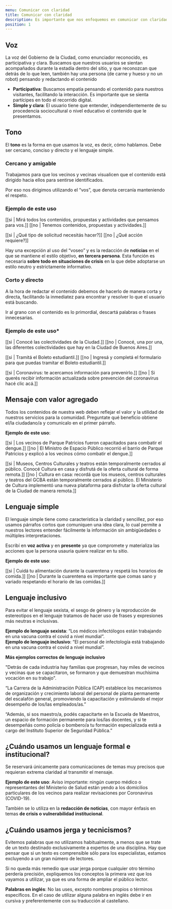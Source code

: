```yaml
---
menu: Comunicar con claridad
title: Comunicar con claridad
description: Es importante que nos enfoquemos en comunicar con claridad para que nuestros visitantes comprendan la información que les estamos brindando de manera simple y directa.
position: 1
---
```


## Voz

La voz del Gobierno de la Ciudad, como enunciador reconocido, es participativa y clara. Buscamos que nuestros usuarios se sientan acompañados durante la estadía dentro del sitio, y que reconozcan que detrás de lo que leen, también hay una persona (de carne y hueso y no un robot) pensando y redactando el contenido

- **Participativa**: Buscamos empatía pensando el contenido para nuestros visitantes, facilitando la interacción. Es importante que se sienta partícipes en todo el recorrido digital.
- **Simple y clara**: El usuario tiene que entender, independientemente de su procedencia sociocultural o nivel educativo el contenido que le presentamos.

## Tono

El **tono** es la forma en que usamos la voz, es decir, cómo hablamos. Debe ser cercano, conciso y directo y el lenguaje simple.

### Cercano y amigable

Trabajamos para que los vecinos y vecinas visualicen que el contenido está dirigido hacia ellos para sentirse identificados.

Por eso nos dirigimos utilizando el “vos”, que denota cercanía manteniendo el respeto.

### Ejemplo de este uso

[[si | Mirá todos los contenidos, propuestas y actividades que pensamos para vos.]]
[[no | Tenemos contenidos, propuestas y actividades.]]

[[si | ¿Qué tipo de solicitud necesitás hacer?]]
[[no | ¿Qué acción requiere?]]

Hay una excepción al uso del “voseo” y es la redacción de **noticias** en el que se mantiene el estilo objetivo, **en tercera persona**. Esta función es necesaria **sobre todo en situaciones de crisis** en la que debe adoptarse un estilo neutro y estrictamente informativo.

### Corto y directo

A la hora de redactar el contenido debemos de hacerlo de manera corta y directa, facilitando la inmediatez para encontrar y resolver lo que el usuario está buscando.

Ir al grano con el contenido es lo primordial, descartá palabras o frases innecesarias.

### Ejemplo de este uso\*

[[si | Conocé las colectividades de la Ciudad.]]
[[no | Conocé, una por una, las diferentes colectividades que hay en la Ciudad de Buenos Aires.]]

[[si | Tramitá el Boleto estudiantil.]]
[[no | Ingresá y completá el formulario para que puedas tramitar el Boleto estudiantil.]]

[[si | Coronavirus: te acercamos información para prevenirlo.]]
[[no | Si querés recibir información actualizada sobre prevención del coronavirus hacé clic acá.]]

## Mensaje con valor agregado

Todos los contenidos de nuestra web deben reflejar el valor y la utilidad de nuestros servicios para la comunidad. Preguntate qué beneficio obtiene el/la ciudadano/a y comunicalo en el primer párrafo.

**Ejemplo de este uso**:

[[si | Los vecinos de Parque Patricios fueron capacitados para combatir el dengue.]]
[[no | El Ministro de Espacio Público recorrió el barrio de Parque Patricios y explicó a los vecinos cómo combatir el dengue.]]

[[si | Museos, Centros Culturales y teatros están temporalmente cerrados al público. Conocé Cultura en casa y disfrutá de la oferta cultural de forma remota.]]
[[no | Cultura en casa: recordá que los museos, centros culturales y teatros del GCBA están temporalmente cerrados al público. El Ministerio de Cultura implementó una nueva plataforma para disfrutar la oferta cultural de la Ciudad de manera remota.]]

## Lenguaje simple

El lenguaje simple tiene como característica la claridad y sencillez, por eso usamos párrafos cortos que comuniquen una idea clara, lo cual permite a nuestros lectores entender fácilmente la información sin ambigüedades o múltiples interpretaciones.

Escribí en **voz activa** y en **presente** ya que compromete y materializa las acciones que  la persona usauria quiere realizar en tu sitio.

**Ejemplo de este uso**:

[[si | Cuidá tu alimentación durante la cuarentena y respetá los horarios de comida.]]
[[no | Durante la cuarentena es importante que comas sano y variado respetando el horario de las comidas.]]

## Lenguaje inclusivo
Para evitar el lenguaje sexista, el sesgo de género y la reproducción de estereotipos en el lenguaje tratamos de hacer uso de frases y expresiones más neutras e inclusivas.

**Ejemplo de lenguaje sexista**: “Los médicos infectólogos están trabajando en una vacuna contra el covid a nivel mundial”.  
**Ejemplo de lenguaje inclusivo**: “El personal de infectología está trabajando en una vacuna contra el covid a nivel mundial”.

**Más ejemplos correctos de lenguaje inclusivo**

"Detrás de cada industria hay familias que progresan, hay miles de vecinos y vecinas que se capacitaron, se formaron y que demuestran muchísima vocación en su trabajo".

“La Carrera de la Administración Pública (CAP) establece los mecanismos de organización y crecimiento laboral del personal de planta permanente del escalafón general, promoviendo la capacitación y estimulando el mejor desempeño de los/las empleados/as.”

“Además, si sos maestro/a, podés capacitarte en la Escuela de Maestros, un espacio de formación permanente para los/las docentes, y si te desempeñás como policía o bombero/a tu formación especializada está a cargo del Instituto Superior de Seguridad Pública.”

## ¿Cuándo usamos un lenguaje formal e institucional?

Se reservará únicamente para comunicaciones de temas muy precisos que requieran extrema claridad al transmitir el mensaje.

**Ejemplo de este uso**: Aviso importante: ningún cuerpo médico o representantes del Ministerio de Salud están yendo a los domicilios particulares de los vecinos para realizar revisaciones por Coronavirus (COVID-19).

También se lo utiliza en la **redacción de noticias**, con mayor énfasis en temas **de crisis o vulnerabilidad institucional**.

## ¿Cuándo usamos jerga y tecnicismos?

Evitemos palabras que no utilizamos habitualmente, a menos que se trate de un texto destinado exclusivamente a expertos de una disciplina. Hay que pensar que si un texto es comprensible sólo para los especialistas, estamos excluyendo a un gran número de lectores.

Si no queda más remedio que usar jerga porque cualquier otro término perdería precisión, expliquemos los conceptos la primera vez que los vayamos a utilizar, ya que es una forma de ampliar el público lector.

**Palabras en inglés**: No las uses, excepto nombres propios o términos especíﬁcos. En el caso de utilizar alguna palabra en inglés debe ir en cursiva y preferentemente con su traducción al castellano.
